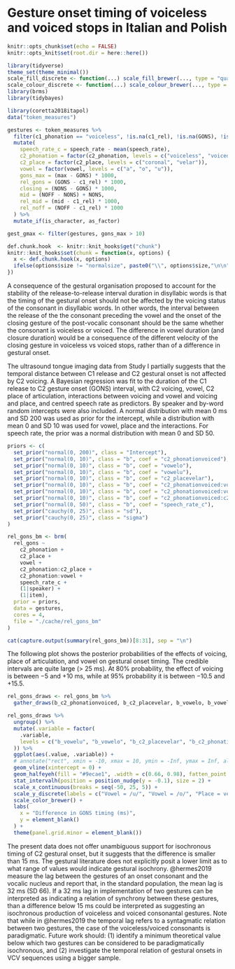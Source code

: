 
# Gesture onset timing of voiceless and voiced stops in Italian and Polish {#a:gons}

```r
knitr::opts_chunk$set(echo = FALSE)
knitr::opts_knit$set(root.dir = here::here())

library(tidyverse)
theme_set(theme_minimal())
scale_fill_discrete <- function(...) scale_fill_brewer(..., type = "qual")
scale_colour_discrete <- function(...) scale_colour_brewer(..., type = "qual")
library(brms)
library(tidybayes)

library(coretta2018itapol)
data("token_measures")

gestures <- token_measures %>%
  filter(c1_phonation == "voiceless", !is.na(c1_rel), !is.na(GONS), !is.na(max), GONS > 0, max > 0) %>%
  mutate(
    speech_rate_c = speech_rate - mean(speech_rate),
    c2_phonation = factor(c2_phonation, levels = c("voiceless", "voiced")),
    c2_place = factor(c2_place, levels = c("coronal", "velar")),
    vowel = factor(vowel, levels = c("a", "o", "u")),
    gons_max = (max - GONS) * 1000,
    rel_gons = (GONS - c1_rel) * 1000,
    closing = (NONS - GONS) * 1000,
    mid = (NOFF - NONS) + NONS,
    rel_mid = (mid - c1_rel) * 1000,
    rel_noff = (NOFF - c1_rel) * 1000
  ) %>%
  mutate_if(is_character, as_factor)

gest_gmax <- filter(gestures, gons_max > 10)

def.chunk.hook  <- knitr::knit_hooks$get("chunk")
knitr::knit_hooks$set(chunk = function(x, options) {
  x <- def.chunk.hook(x, options)
  ifelse(options$size != "normalsize", paste0("\\", options$size,"\n\n", x, "\n\n \\normalsize"), x)
})
```

A consequence of the gestural organisation proposed to account for the stability of the release-to-release interval duration in disyllabic words is that the timing of the gestural onset should not be affected by the voicing status of the consonant in disyllabic words.
In other words, the interval between the release of the the consonant preceding the vowel and the onset of the closing gesture of the post-vocalic consonant should be the same whether the consonant is voiceless or voiced.
The difference in vowel duration (and closure duration) would be a consequence of the different velocity of the closing gesture in voiceless vs voiced stops, rather than of a difference in gestural onset.

The ultrasound tongue imaging data from Study I partially suggests that the temporal distance between C1 release and C2 gestural onset is not affected by C2 voicing.
A Bayesian regression was fit to the duration of the C1 release to C2 gesture onset (GONS) interval, with C2 voicing, vowel, C2 place of articulation, interactions between voicing and vowel and voicing and place, and centred speech rate as predictors.
By speaker and by-word random intercepts were also included.
A normal distribution with mean 0 ms and SD 200 was used as prior for the intercept, while a distribution with mean 0 and SD 10 was used for vowel, place and the interactions.
For speech rate, the prior was a normal distribution with mean 0 and SD 50.

```r
priors <- c(
  set_prior("normal(0, 200)", class = "Intercept"),
  set_prior("normal(0, 10)", class = "b", coef = "c2_phonationvoiced"),
  set_prior("normal(0, 10)", class = "b", coef = "vowelo"),
  set_prior("normal(0, 10)", class = "b", coef = "vowelu"),
  set_prior("normal(0, 10)", class = "b", coef = "c2_placevelar"),
  set_prior("normal(0, 10)", class = "b", coef = "c2_phonationvoiced:vowelo"),
  set_prior("normal(0, 10)", class = "b", coef = "c2_phonationvoiced:vowelu"),
  set_prior("normal(0, 10)", class = "b", coef = "c2_phonationvoiced:c2_placevelar"),
  set_prior("normal(0, 50)", class = "b", coef = "speech_rate_c"),
  set_prior("cauchy(0, 25)", class = "sd"),
  set_prior("cauchy(0, 25)", class = "sigma")
)

rel_gons_bm <- brm(
  rel_gons ~
    c2_phonation +
    c2_place +
    vowel +
    c2_phonation:c2_place +
    c2_phonation:vowel +
    speech_rate_c +
    (1|speaker) +
    (1|item),
  prior = priors,
  data = gestures,
  cores = 4,
  file = "./cache/rel_gons_bm"
)
```

```r
cat(capture.output(summary(rel_gons_bm))[8:31], sep = "\n")
```

The following plot shows the posterior probabilities of the effects of voicing, place of articulation, and vowel on gestural onset timing.
The credible intervals are quite large (> 25 ms).
At 80% probability, the effect of voicing is between −5 and +10 ms, while at 95% probability it is between −10.5 and +15.5.

```r
rel_gons_draws <- rel_gons_bm %>%
  gather_draws(b_c2_phonationvoiced, b_c2_placevelar, b_vowelo, b_vowelu)

rel_gons_draws %>%
  ungroup() %>%
  mutate(.variable = factor(
    .variable,
    levels = c("b_vowelu", "b_vowelo", "b_c2_placevelar", "b_c2_phonationvoiced")
  )) %>%
  ggplot(aes(.value, .variable)) +
  # annotate("rect", xmin = -10, xmax = 10, ymin = -Inf, ymax = Inf, alpha = 0.5) +
  geom_vline(xintercept = 0) +
  geom_halfeyeh(fill = "#9ecae1", .width = c(0.66, 0.98), fatten_point = 1, scale = 0.7) +
  stat_intervalh(position = position_nudge(y = -0.1), size = 2) +
  scale_x_continuous(breaks = seq(-50, 25, 5)) +
  scale_y_discrete(labels = c("Vowel = /u/", "Vowel = /o/", "Place = velar", "Voicing = voiced")) +
  scale_color_brewer() +
  labs(
    x = "Difference in GONS timing (ms)",
    y = element_blank()
  ) +
  theme(panel.grid.minor = element_blank())
```

The present data does not offer unambiguous support for isochronous timing of C2 gestural onset, but it suggests that the difference is smaller than 15 ms.
The gestural literature does not explicitly posit a lower limit as to what range of values would indicate gestural isochrony.
@hermes2019 measure the lag between the gestures of an onset consonant and the vocalic nucleus and report that, in the standard population, the mean lag is 32 ms (SD 66).
If a 32 ms lag in implementation of two gestures can be interpreted as indicating a relation of synchrony between these gestures, than a difference below 15 ms could be interpreted as suggesting an isochronous production of voiceless and voiced consonantal gestures.
Note that while in @hermes2019 the temporal lag refers to a syntagmatic relation between two gestures, the case of the voiceless/voiced consonants is paradigmatic.
Future work should: (1) identify a minimum theoretical value below which two gestures can be considered to be paradigmatically isochronous, and (2) investigate the temporal relation of gestural onsets in VCV sequences using a bigger sample.
